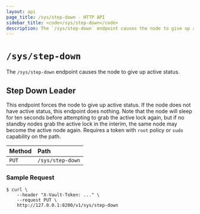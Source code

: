 ```yaml
---
layout: api
page_title: /sys/step-down - HTTP API
sidebar_title: <code>/sys/step-down</code>
description: The `/sys/step-down` endpoint causes the node to give up active status.
---
```


# `/sys/step-down`

The `/sys/step-down` endpoint causes the node to give up active status.

## Step Down Leader

This endpoint forces the node to give up active status. If the node does not
have active status, this endpoint does nothing. Note that the node will sleep
for ten seconds before attempting to grab the active lock again, but if no
standby nodes grab the active lock in the interim, the same node may become the
active node again. Requires a token with `root` policy or `sudo` capability on
the path.

| Method | Path             |
| :----- | :--------------- |
| `PUT`  | `/sys/step-down` |

### Sample Request

```
$ curl \
    --header "X-Vault-Token: ..." \
    --request PUT \
    http://127.0.0.1:8200/v1/sys/step-down
```

